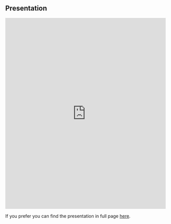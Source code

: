 
## Presentation

<iframe src="https://dpa-pde-oxford.quarto.pub/cohortsurvival/#/title-slide" 
        width="100%" 
        height="600px" 
        style="border: none;">
</iframe>

If you prefer you can find the presentation in full page [here](https://dpa-pde-oxford.quarto.pub/cohortsurvival/#/title-slide).
